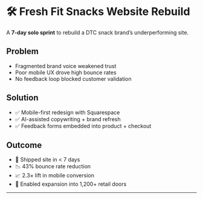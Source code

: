 # 🛠️ Fresh Fit Snacks Website Rebuild

A **7-day solo sprint** to rebuild a DTC snack brand’s underperforming site.

## Problem
- Fragmented brand voice weakened trust  
- Poor mobile UX drove high bounce rates  
- No feedback loop blocked customer validation  

## Solution
- ✅ Mobile-first redesign with Squarespace  
- ✅ AI-assisted copywriting + brand refresh  
- ✅ Feedback forms embedded into product + checkout  

## Outcome
- 🚀 Shipped site in < 7 days  
- 📉 43% bounce rate reduction  
- 📈 2.3× lift in mobile conversion  
- 🏪 Enabled expansion into 1,200+ retail doors  

---
